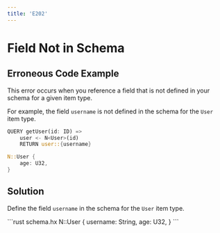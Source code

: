 ```yaml
---
title: 'E202'
---
```


# Field Not in Schema

## Erroneous Code Example

This error occurs when you reference a field that is not defined in your schema for a given item type.

For example, the field `username` is not defined in the schema for the `User` item type.
<CodeGroup>
```rust queries.hx
QUERY getUser(id: ID) =>
    user <- N<User>(id)
    RETURN user::{username}
```

```rust schema.hx
N::User {
    age: U32,
}
```
</CodeGroup>

## Solution

Define the field `username` in the schema for the `User` item type.

<CodeGroup>
```rust schema.hx
N::User {
    username: String,
    age: U32,
}
```
</CodeGroup>